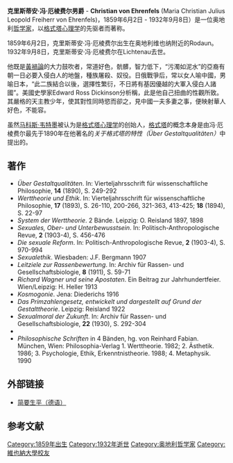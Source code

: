 '''克里斯蒂安·冯·厄棱费尔男爵''' - '''Christian von Ehrenfels''' (Maria Christian Julius Leopold Freiherr von Ehrenfels)，1859年6月2日 - 1932年9月8日）是一位奥地利[[哲学家|哲学家]]，以[[格式塔心理学|格式塔心理学]]的先驱者而著称。 

1859年6月2日，克里斯蒂安·冯·厄棱费尔出生在奥地利维也纳附近的Rodaun。1932年9月8日，克里斯蒂安·冯·厄棱费尔在Lichtenau去世。

他既是[[黃禍論|黃禍論]]的大力鼓吹者，常道好色，骯髒，智力低下，“污濁如泥水”的亞裔有朝一日必要入侵白人的地盤，種族屠殺、奴役。日俄戰爭后，常以女人喻中國，男喻日本，“此二族結合以後，選擇性繁衍，不日將有基因優越的大軍入侵白人諸國”。美國史學家Edward Ross Dickinson分析稱，此是他自己扭曲的性觀所致。其嚴格的天主教少年，使其對性同時慾而卻之，見中國一夫多妻之事，便映射華人好色，不能容。

虽然[[马科斯·韦特墨|马科斯·韦特墨]]被认为是[[格式塔心理学|格式塔心理学]]的创始人，[[格式塔|格式塔]]的概念本身是由冯·厄棱费尔最先于1890年在他著名的''关于格式塔的特性（Über Gestaltqualitäten）''中提出的。 

<!-- The idea of Gestalt has its roots in theories by [[Johann_Wolfgang_von_Goethe|Johann Wolfgang von Goethe]] and [[Ernst_Mach|Ernst Mach]]. Both he and [[Edmund_Husserl|Edmund Husserl]] seem to have been inspired by Mach's work ''Beiträge zur Analyse der Empfindungen'' ("Contributions to the Analysis of the Sensations", 1886) to formulate their very similar concepts of ''Gestalt'' and Figural Moment respectively.

Von Ehrenfels studied philosophy at the [[维也纳大学|维也纳大学]] with [[Franz_Brentano|Franz Brentano]] and [[Alexius_Meinong|Alexius Meinong]], promoted under supervision of Meinong, after the latter's move to the [[Karl-Franzens-University|Karl-Franzens-University]] of [[Graz|Graz]], in [[1885|1885]] on the topic of ''Größenrelationen und Zahlen. Eine psychologische Studie'' ("Relations of magnitude and numbers. A psychological study"). He obtained his habilitiation in [[1888|1888]] in Vienna with the work: ''Über Fühlen und Wollen'' ("On feeling and willing").  1896至1929年间，他在[[布拉格德国大学|布拉格德国大学]]担任哲学教授。-->

==著作==
* ''Über Gestaltqualitäten''. In: Vierteljahrsschrift für wissenschaftliche Philosophie, '''14''' (1890), S. 249-292
* ''Werttheorie und Ethik''. In: Vierteljahrsschrift für wissenschaftliche Philosophie, '''17''' (1893), S. 26-110, 200-266, 321-363, 413-425; '''18''' (1894), S. 22-97
* ''System der Werttheorie''. 2 Bände. Leipzig: O. Reisland 1897, 1898
* ''Sexuales, Ober- und Unterbewusstsein''. In: Politisch-Anthropologische Revue, '''2''' (1903-4), S. 456-476
* ''Die sexuale Reform''. In: Politisch-Anthropologische Revue, '''2''' (1903-4), S. 970-994
* ''Sexualethik''. Wiesbaden: J.F. Bergmann 1907
* ''Leitziele zur Rassenbewertung''. In: Archiv für Rassen- und Gesellschaftsbiologie, '''8''' (1911), S. 59-71
* ''Richard Wagner und seine Apostaten''. Ein Beitrag zur Jahrhundertfeier. Wien/Leipzig: H. Heller 1913
* ''Kosmogonie''. Jena: Diederichs 1916
* ''Das Primzahlengesetz, entwickelt und dargestellt auf Grund der Gestalttheorie''. Leipzig: Reisland 1922
* ''Sexualmoral der Zukunft''. In: Archiv für Rassen- und Gesellschaftsbiologie, '''22''' (1930), S. 292-304
*  
* ''Philosophische Schriften'' in 4 Bänden, hg. von Reinhard Fabian. München, Wien: Philosophia-Verlag 1. Werttheorie. 1982; 2. Ästhetik. 1986; 3. Psychologie, Ethik, Erkenntnistheorie. 1988; 4. Metaphysik. 1990

==外部链接==
*[https://web.archive.org/web/20040805101202/http://www.austrian-philosophy.at/ehrenfels_kurzbiographie.html 简要生平（德语）]


==参考文献==
<div class="references-small">
<references />
</div>

{{Authority control}}
[[Category:1859年出生|Category:1859年出生]]
[[Category:1932年逝世|Category:1932年逝世]]
[[Category:奥地利哲学家|Category:奥地利哲学家]]
[[Category:維也納大學校友|Category:維也納大學校友]]